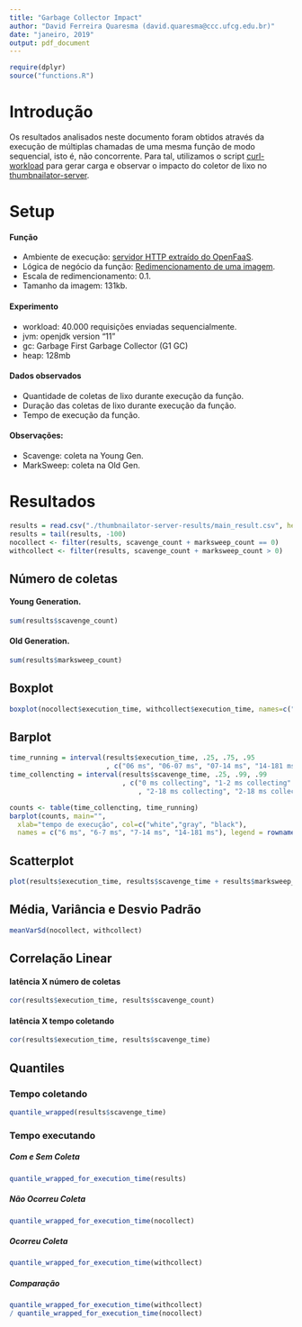 ```yaml
---
title: "Garbage Collector Impact"
author: "David Ferreira Quaresma (david.quaresma@ccc.ufcg.edu.br)"
date: "janeiro, 2019"
output: pdf_document
---
```


```r
require(dplyr)
source("functions.R")
```

# Introdução
Os resultados analisados neste documento foram obtidos através da execução de múltiplas chamadas de uma mesma função de modo sequencial, isto é, não concorrente. Para tal, utilizamos o script [curl-workload](https://github.com/dfquaresma/pibic-faas/blob/master/analysis/curl-workload.sh) para gerar carga e observar o impacto do coletor de lixo no [thumbnailator-server](https://github.com/dfquaresma/pibic-faas/tree/master/functions/thumbnailator/thumbnailator-server-maven).   

# Setup

#### Função 
- Ambiente de execução: [servidor HTTP extraído do OpenFaaS](https://github.com/dfquaresma/pibic-faas/blob/master/functions/thumbnailator/thumbnailator-server-maven/src/main/java/com/thumbnailator/server/App.java).
- Lógica de negócio da função: [Redimencionamento de uma imagem](https://github.com/dfquaresma/pibic-faas/blob/master/functions/thumbnailator/thumbnailator-server-maven/src/main/java/com/thumbnailator/function/Handler.java).
- Escala de redimencionamento: 0.1.
- Tamanho da imagem: 131kb.

#### Experimento
- workload: 40.000 requisições enviadas sequencialmente.
- jvm: openjdk version "11"
- gc:  Garbage First Garbage Collector (G1 GC) 
- heap: 128mb

#### Dados observados 
- Quantidade de coletas de lixo durante execução da função.
- Duração das coletas de lixo durante execução da função.
- Tempo de execução da função.

#### Observações:
- Scavenge: coleta na Young Gen.
- MarkSweep: coleta na Old Gen.

# Resultados
```r
results = read.csv("./thumbnailator-server-results/main_result.csv", header=T, dec=".")
results = tail(results, -100)
nocollect <- filter(results, scavenge_count + marksweep_count == 0)
withcollect <- filter(results, scavenge_count + marksweep_count > 0)
```

## Número de coletas
#### Young Generation.
```r
sum(results$scavenge_count)
```
#### Old Generation.
```r
sum(results$marksweep_count) 
```

## Boxplot
```r
boxplot(nocollect$execution_time, withcollect$execution_time, names=c("Não Ocorreu Coleta", "Ocorreu Coleta"), main="", outline=FALSE)
```

## Barplot
```r
time_running = interval(results$execution_time, .25, .75, .95
                        , c("06 ms", "06-07 ms", "07-14 ms", "14-181 ms"))
time_collencting = interval(results$scavenge_time, .25, .99, .99
                            , c("0 ms collecting", "1-2 ms collecting"
                                , "2-18 ms collecting", "2-18 ms collecting"))

counts <- table(time_collencting, time_running)
barplot(counts, main="",
  xlab="tempo de execução", col=c("white","gray", "black"),
  names = c("6 ms", "6-7 ms", "7-14 ms", "14-181 ms"), legend = rownames(counts))
```

## Scatterplot
```r
plot(results$execution_time, results$scavenge_time + results$marksweep_time, xlab="tempo de execução (ms)", ylab="duração das coletas", main="Tempo de Execução X Duração das Coletas")
```

## Média, Variância e Desvio Padrão 
```r
meanVarSd(nocollect, withcollect)
```

## Correlação Linear
#### latência X número de coletas
```r
cor(results$execution_time, results$scavenge_count)
```
#### latência X tempo coletando
```r
cor(results$execution_time, results$scavenge_time)
```

## Quantiles
### Tempo coletando
```r
quantile_wrapped(results$scavenge_time)
```
### Tempo executando 
##### Com e Sem Coleta
```r
quantile_wrapped_for_execution_time(results)
```
##### Não Ocorreu Coleta
```r
quantile_wrapped_for_execution_time(nocollect)
```
##### Ocorreu Coleta
```r
quantile_wrapped_for_execution_time(withcollect)
```
##### Comparação
```r
quantile_wrapped_for_execution_time(withcollect) 
/ quantile_wrapped_for_execution_time(nocollect)
```
